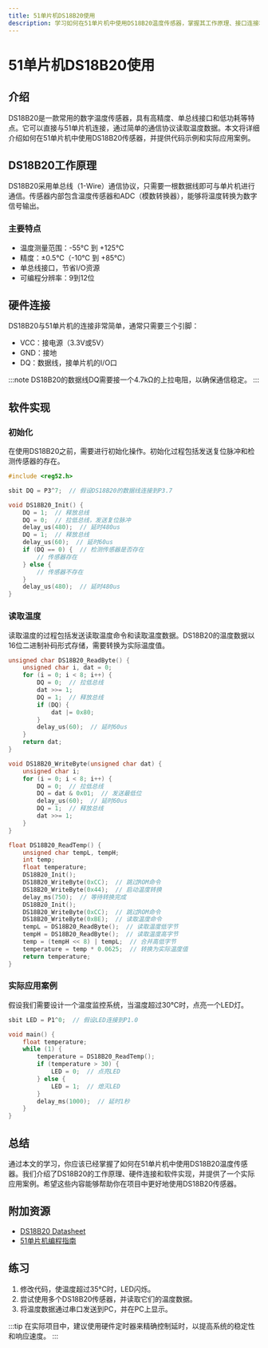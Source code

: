 ```yaml
---
title: 51单片机DS18B20使用
description: 学习如何在51单片机中使用DS18B20温度传感器，掌握其工作原理、接口连接和编程实现。
---
```


# 51单片机DS18B20使用

## 介绍

DS18B20是一款常用的数字温度传感器，具有高精度、单总线接口和低功耗等特点。它可以直接与51单片机连接，通过简单的通信协议读取温度数据。本文将详细介绍如何在51单片机中使用DS18B20传感器，并提供代码示例和实际应用案例。

## DS18B20工作原理

DS18B20采用单总线（1-Wire）通信协议，只需要一根数据线即可与单片机进行通信。传感器内部包含温度传感器和ADC（模数转换器），能够将温度转换为数字信号输出。

### 主要特点
- 温度测量范围：-55°C 到 +125°C
- 精度：±0.5°C（-10°C 到 +85°C）
- 单总线接口，节省I/O资源
- 可编程分辨率：9到12位

## 硬件连接

DS18B20与51单片机的连接非常简单，通常只需要三个引脚：
- VCC：接电源（3.3V或5V）
- GND：接地
- DQ：数据线，接单片机的I/O口

:::note
DS18B20的数据线DQ需要接一个4.7kΩ的上拉电阻，以确保通信稳定。
:::

## 软件实现

### 初始化

在使用DS18B20之前，需要进行初始化操作。初始化过程包括发送复位脉冲和检测传感器的存在。

```c
#include <reg52.h>

sbit DQ = P3^7;  // 假设DS18B20的数据线连接到P3.7

void DS18B20_Init() {
    DQ = 1;  // 释放总线
    DQ = 0;  // 拉低总线，发送复位脉冲
    delay_us(480);  // 延时480us
    DQ = 1;  // 释放总线
    delay_us(60);  // 延时60us
    if (DQ == 0) {  // 检测传感器是否存在
        // 传感器存在
    } else {
        // 传感器不存在
    }
    delay_us(480);  // 延时480us
}
```

### 读取温度

读取温度的过程包括发送读取温度命令和读取温度数据。DS18B20的温度数据以16位二进制补码形式存储，需要转换为实际温度值。

```c
unsigned char DS18B20_ReadByte() {
    unsigned char i, dat = 0;
    for (i = 0; i < 8; i++) {
        DQ = 0;  // 拉低总线
        dat >>= 1;
        DQ = 1;  // 释放总线
        if (DQ) {
            dat |= 0x80;
        }
        delay_us(60);  // 延时60us
    }
    return dat;
}

void DS18B20_WriteByte(unsigned char dat) {
    unsigned char i;
    for (i = 0; i < 8; i++) {
        DQ = 0;  // 拉低总线
        DQ = dat & 0x01;  // 发送最低位
        delay_us(60);  // 延时60us
        DQ = 1;  // 释放总线
        dat >>= 1;
    }
}

float DS18B20_ReadTemp() {
    unsigned char tempL, tempH;
    int temp;
    float temperature;
    DS18B20_Init();
    DS18B20_WriteByte(0xCC);  // 跳过ROM命令
    DS18B20_WriteByte(0x44);  // 启动温度转换
    delay_ms(750);  // 等待转换完成
    DS18B20_Init();
    DS18B20_WriteByte(0xCC);  // 跳过ROM命令
    DS18B20_WriteByte(0xBE);  // 读取温度命令
    tempL = DS18B20_ReadByte();  // 读取温度低字节
    tempH = DS18B20_ReadByte();  // 读取温度高字节
    temp = (tempH << 8) | tempL;  // 合并高低字节
    temperature = temp * 0.0625;  // 转换为实际温度值
    return temperature;
}
```

### 实际应用案例

假设我们需要设计一个温度监控系统，当温度超过30°C时，点亮一个LED灯。

```c
sbit LED = P1^0;  // 假设LED连接到P1.0

void main() {
    float temperature;
    while (1) {
        temperature = DS18B20_ReadTemp();
        if (temperature > 30) {
            LED = 0;  // 点亮LED
        } else {
            LED = 1;  // 熄灭LED
        }
        delay_ms(1000);  // 延时1秒
    }
}
```

## 总结

通过本文的学习，你应该已经掌握了如何在51单片机中使用DS18B20温度传感器。我们介绍了DS18B20的工作原理、硬件连接和软件实现，并提供了一个实际应用案例。希望这些内容能够帮助你在项目中更好地使用DS18B20传感器。

## 附加资源

- [DS18B20 Datasheet](https://www.maximintegrated.com/en/products/sensors/DS18B20.html)
- [51单片机编程指南](https://www.example.com/51-microcontroller-guide)

## 练习

1. 修改代码，使温度超过35°C时，LED闪烁。
2. 尝试使用多个DS18B20传感器，并读取它们的温度数据。
3. 将温度数据通过串口发送到PC，并在PC上显示。

:::tip
在实际项目中，建议使用硬件定时器来精确控制延时，以提高系统的稳定性和响应速度。
:::